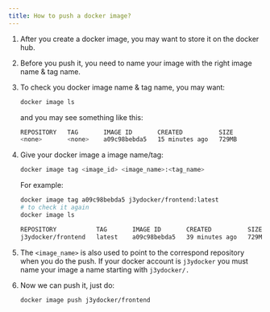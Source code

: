 ```yaml
---
title: How to push a docker image?
---
```


1. After you create a docker image, you may want to store it on the docker hub.
2. Before you push it, you need to name your image with the right image name & tag name.
3. To check you docker image name & tag name, you may want:

   ```bash
   docker image ls
   ```

   and you may see something like this:

   ```bash
   REPOSITORY   TAG       IMAGE ID       CREATED          SIZE
   <none>       <none>    a09c98bebda5   15 minutes ago   729MB
   ```

4. Give your docker image a image name/tag:

   ```bash
   docker image tag <image_id> <image_name>:<tag_name>
   ```

   For example:

   ```bash
   docker image tag a09c98bebda5 j3ydocker/frontend:latest
   # to check it again
   docker image ls

   REPOSITORY           TAG       IMAGE ID       CREATED          SIZE
   j3ydocker/frontend   latest    a09c98bebda5   39 minutes ago   729MB
   ```

5. The `<image_name>` is also used to point to the correspond repository when you do the push. If your docker account is `j3ydocker` you must name your image a name starting with `j3ydocker/.`
6. Now we can push it, just do:

   ```bash
   docker image push j3ydocker/frontend
   ```

